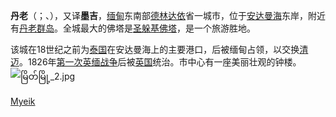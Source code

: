{{Unreferenced|time=2020-06-10T10:51:51+00:00}}
{{Infobox settlement
|native_name = {{lang|my|မြိတ်မြို့}}
|official_name = 丹老
|image_skyline = မြိတ်မြို့.jpg
|image_map = 
|pushpin_label_position = bottom
|pushpin_map = Myanmar
|pushpin_map_caption = 位于缅甸的位置
|subdivision_type = 国家
|subdivision_name = {{Flag|Burma}}
|subdivision_type1 = [[缅甸行政区划|省]]
|subdivision_name1 = [[德林达依省|德林达依省]]
|subdivision_type2 = [[縣_(緬甸)|县]]
|subdivision_name2 = [[丹老縣|丹老縣]]
|subdivision_type3 = 镇区
|subdivision_name3 = [[丹老鎮|丹老鎮]]
|coordinates ={{Coord|12|26|N|98|36|E|display=title|region:MM_type:city_source:GNS-enwiki}}
|population_total = 284,498
|population_urban = 
|population_rural = 
|population_as_of = 2014年
|timezone = [[緬甸標準時間|緬甸標準時間]]
|utc_offset = +6:30
|website =}}

'''丹老'''（{{lang-my|မြိတ်မြို့}}；{{lang-en|Myeik}}、{{lang|en|Mergui}}），又译'''墨吉'''，[[缅甸|缅甸]]东南部[[德林达依|德林达依]]省一城市，位于[[安达曼海|安达曼海]]东岸，附近有[[丹老群岛|丹老群岛]]。全城最大的佛塔是[[圣躲基佛塔|圣躲基佛塔]]，是一个旅游胜地。

该城在18世纪之前为[[泰国|泰国]]在安达曼海上的主要港口，后被缅甸占领，以交换[[清迈|清迈]]。1826年[[第一次英缅战争|第一次英缅战争]]后被[[英国|英国]]统治。市中心有一座美丽壮观的钟楼。
[[File:မြိတ်မြို့_2.jpg|thumb]]

{{德林達依省行政區劃|state=collapsed}}

[[Category:德林達依省城市|Myeik]]
